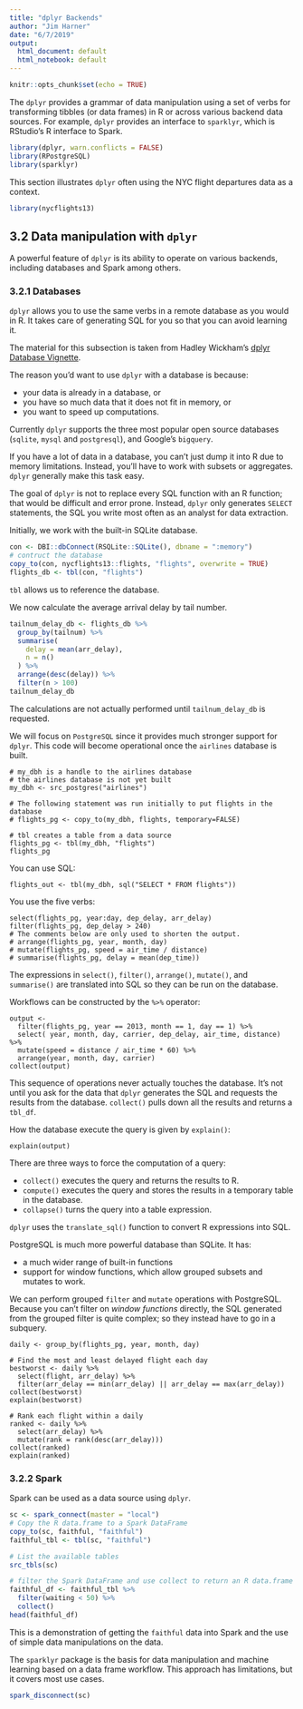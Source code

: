 ```yaml
---
title: "dplyr Backends"
author: "Jim Harner"
date: "6/7/2019"
output:
  html_document: default
  html_notebook: default
---
```


```r
knitr::opts_chunk$set(echo = TRUE)
```
The `dplyr` provides a grammar of data manipulation using a set of verbs for transforming tibbles (or data frames) in R or across various backend data sources. For example, `dplyr` provides an interface to `sparklyr`, which is RStudio's R interface to Spark.
```r
library(dplyr, warn.conflicts = FALSE)
library(RPostgreSQL)
library(sparklyr)
```
This section illustrates `dplyr` often using the NYC flight departures data as a context.
```r
library(nycflights13)
```

## 3.2 Data manipulation with `dplyr`

A powerful feature of `dplyr` is its ability to operate on various backends, including databases and Spark among others.

### 3.2.1 Databases

`dplyr` allows you to use the same verbs in a remote database as you would in R. It takes care of generating SQL for you so that you can avoid learning it.

The material for this subsection is taken from Hadley Wickham's [dplyr Database Vignette](https://github.com/hadley/dplyr/blob/master/vignettes/databases.Rmd).

The reason you'd want to use `dplyr` with a database is because:  

* your data is already in a database, or  
* you have so much data that it does not fit in memory, or  
* you want to speed up computations.  

Currently `dplyr` supports the three most popular open source databases (`sqlite`, `mysql` and `postgresql`), and Google's `bigquery`. 

If you have a lot of data in a database, you can't just dump it into R due to memory limitations. Instead, you'll have to work with subsets or aggregates. `dplyr` generally make this task easy.

The goal of `dplyr` is not to replace every SQL function with an R function; that would be difficult and error prone. Instead, `dplyr` only generates `SELECT` statements, the SQL you write most often as an analyst for data extraction.

Initially, we work with the built-in SQLite database.
```r
con <- DBI::dbConnect(RSQLite::SQLite(), dbname = ":memory")
# contruct the database
copy_to(con, nycflights13::flights, "flights", overwrite = TRUE)
flights_db <- tbl(con, "flights")
```
`tbl` allows us to reference the database.

We now calculate the average arrival delay by tail number.
```r
tailnum_delay_db <- flights_db %>% 
  group_by(tailnum) %>%
  summarise(
    delay = mean(arr_delay),
    n = n()
  ) %>% 
  arrange(desc(delay)) %>%
  filter(n > 100)
tailnum_delay_db
```
The calculations are not actually performed until `tailnum_delay_db` is requested.

We will focus on `PostgreSQL` since it provides much stronger support for `dplyr`. This code will become operational once the `airlines` database is built.
```
# my_dbh is a handle to the airlines database
# the airlines database is not yet built
my_dbh <- src_postgres("airlines")

# The following statement was run initially to put flights in the database
# flights_pg <- copy_to(my_dbh, flights, temporary=FALSE)

# tbl creates a table from a data source 
flights_pg <- tbl(my_dbh, "flights")
flights_pg
```
You can use SQL:
```
flights_out <- tbl(my_dbh, sql("SELECT * FROM flights"))
```

You use the five verbs:
```
select(flights_pg, year:day, dep_delay, arr_delay)
filter(flights_pg, dep_delay > 240)
# The comments below are only used to shorten the output.
# arrange(flights_pg, year, month, day)
# mutate(flights_pg, speed = air_time / distance)
# summarise(flights_pg, delay = mean(dep_time))
```
The expressions in `select()`, `filter()`, `arrange()`, `mutate()`, and `summarise()` are translated into SQL so they can be run on the database.

Workflows can be constructed by the `%>%` operator:
```
output <-
  filter(flights_pg, year == 2013, month == 1, day == 1) %>%
  select( year, month, day, carrier, dep_delay, air_time, distance) %>%
  mutate(speed = distance / air_time * 60) %>%
  arrange(year, month, day, carrier)
collect(output)
```
This sequence of operations never actually touches the database. It's not until you ask for the data that `dplyr` generates the SQL and requests the results from the database. `collect()` pulls down all the results and returns a `tbl_df`.

How the database execute the query is given by `explain()`:
```
explain(output)
```

There are three ways to force the computation of a query:  

* `collect()` executes the query and returns the results to R.  
* `compute()` executes the query and stores the results in a temporary table in the database.  
* `collapse()` turns the query into a table expression.

`dplyr` uses the `translate_sql()` function to convert R expressions into SQL.

PostgreSQL is much more powerful database than SQLite. It has:  

* a much wider range of built-in functions  
* support for window functions, which allow grouped subsets and mutates to work.  

We can perform grouped `filter` and `mutate` operations with PostgreSQL. Because you can't filter on *window functions* directly, the SQL generated from the grouped filter is quite complex; so they instead have to go in a subquery.
```
daily <- group_by(flights_pg, year, month, day)

# Find the most and least delayed flight each day
bestworst <- daily %>% 
  select(flight, arr_delay) %>% 
  filter(arr_delay == min(arr_delay) || arr_delay == max(arr_delay))
collect(bestworst)
explain(bestworst)

# Rank each flight within a daily
ranked <- daily %>% 
  select(arr_delay) %>% 
  mutate(rank = rank(desc(arr_delay)))
collect(ranked)
explain(ranked)
```

### 3.2.2 Spark

Spark can be used as a data source using `dplyr`.
```r
sc <- spark_connect(master = "local")
# Copy the R data.frame to a Spark DataFrame
copy_to(sc, faithful, "faithful")
faithful_tbl <- tbl(sc, "faithful")

# List the available tables
src_tbls(sc)
```


```r
# filter the Spark DataFrame and use collect to return an R data.frame
faithful_df <- faithful_tbl %>% 
  filter(waiting < 50) %>%
  collect()
head(faithful_df)
```

This is a demonstration of getting the `faithful` data into Spark and the use of simple data manipulations on the data.

The `sparklyr` package is the basis for data manipulation and machine learning based on a data frame workflow. This approach has limitations, but it covers most use cases.

```r
spark_disconnect(sc)
```
